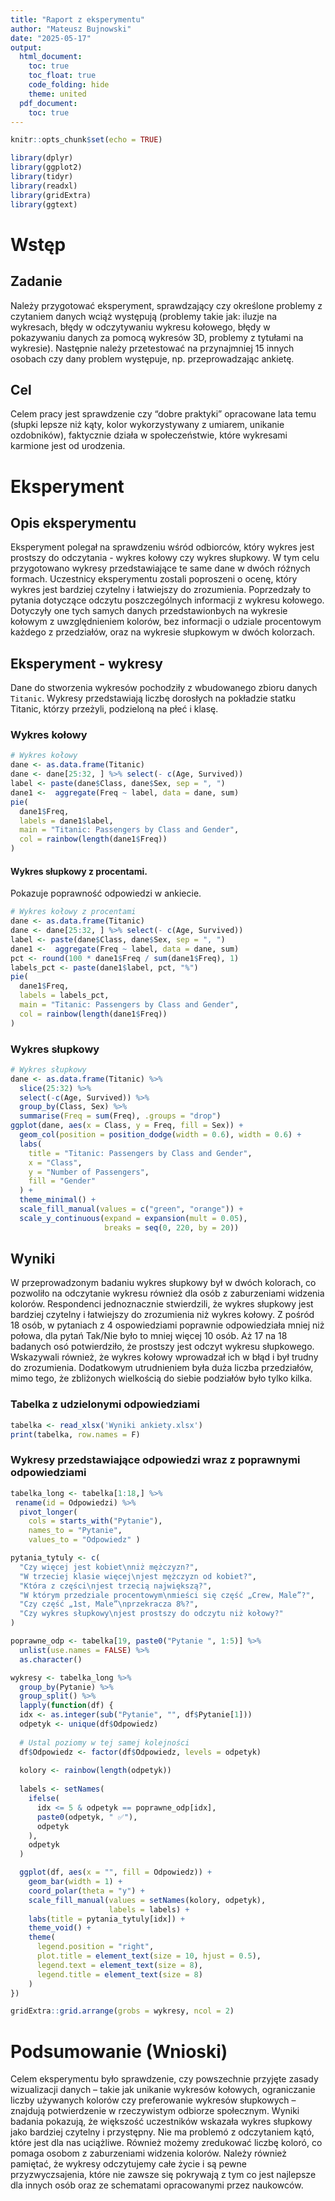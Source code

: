 ---
title: "Raport z eksperymentu"
author: "Mateusz Bujnowski"
date: "2025-05-17"
output:
  html_document:
    toc: true
    toc_float: true
    code_folding: hide
    theme: united
  pdf_document:
    toc: true
---

```{r setup, include=FALSE, message=FALSE}
knitr::opts_chunk$set(echo = TRUE)

library(dplyr)
library(ggplot2)
library(tidyr)
library(readxl)
library(gridExtra)
library(ggtext)

```

# Wstęp

## Zadanie

Należy przygotować eksperyment, sprawdzający czy określone problemy z czytaniem danych wciąż występują (problemy takie jak: iluzje na wykresach, błędy w odczytywaniu wykresu kołowego, błędy w pokazywaniu danych za pomocą wykresów 3D, problemy z tytułami na wykresie). Następnie należy przetestować na przynajmniej 15 innych osobach czy dany problem występuje, np. przeprowadzając ankietę.

## Cel

Celem pracy jest sprawdzenie czy "dobre praktyki" opracowane lata temu (słupki lepsze niż kąty, kolor wykorzystywany z umiarem, unikanie ozdobników), faktycznie działa w społeczeństwie, które wykresami karmione jest od urodzenia.

# Eksperyment

## Opis eksperymentu

Eksperyment polegał na sprawdzeniu wśród odbiorców, który wykres jest prostszy do odczytania - wykres kołowy czy wykres słupkowy. W tym celu przygotowano wykresy przedstawiające te same dane w dwóch różnych formach. Uczestnicy eksperymentu zostali poproszeni o ocenę, który wykres jest bardziej czytelny i łatwiejszy do zrozumienia. Poprzedzały to pytania dotyczące odczytu poszczególnych informacji z wykresu kołowego. Dotyczyły one tych samych danych przedstawionbych na wykresie kołowym z uwzględnieniem kolorów, bez informacji o udziale procentowym każdego z przedziałów, oraz na wykresie słupkowym w dwóch kolorzach.

## Eksperyment - wykresy

Dane do stworzenia wykresów pochodziły z wbudowanego zbioru danych `Titanic`. Wykresy przedstawiają liczbę dorosłych na pokładzie statku Titanic, którzy przeżyli, podzieloną na płeć i klasę.

### Wykres kołowy

```{r}
# Wykres kołowy
dane <- as.data.frame(Titanic) 
dane <- dane[25:32, ] %>% select(- c(Age, Survived))
label <- paste(dane$Class, dane$Sex, sep = ", ")
dane1 <-  aggregate(Freq ~ label, data = dane, sum)
pie(
  dane1$Freq,
  labels = dane1$label,
  main = "Titanic: Passengers by Class and Gender",
  col = rainbow(length(dane1$Freq))
)
```

#### Wykres słupkowy z procentami.

Pokazuje poprawność odpowiedzi w ankiecie.

```{r}
# Wykres kołowy z procentami
dane <- as.data.frame(Titanic) 
dane <- dane[25:32, ] %>% select(- c(Age, Survived))
label <- paste(dane$Class, dane$Sex, sep = ", ")
dane1 <-  aggregate(Freq ~ label, data = dane, sum)
pct <- round(100 * dane1$Freq / sum(dane1$Freq), 1)
labels_pct <- paste(dane1$label, pct, "%")
pie(
  dane1$Freq,
  labels = labels_pct,
  main = "Titanic: Passengers by Class and Gender",
  col = rainbow(length(dane1$Freq))
)
```

### Wykres słupkowy

```{r}
# Wykres słupkowy
dane <- as.data.frame(Titanic) %>%
  slice(25:32) %>%
  select(-c(Age, Survived)) %>%
  group_by(Class, Sex) %>%
  summarise(Freq = sum(Freq), .groups = "drop")
ggplot(dane, aes(x = Class, y = Freq, fill = Sex)) +
  geom_col(position = position_dodge(width = 0.6), width = 0.6) + 
  labs(
    title = "Titanic: Passengers by Class and Gender",
    x = "Class",
    y = "Number of Passengers",
    fill = "Gender"
  ) +
  theme_minimal() +
  scale_fill_manual(values = c("green", "orange")) +
  scale_y_continuous(expand = expansion(mult = 0.05),
                     breaks = seq(0, 220, by = 20))
```

## Wyniki

W przeprowadzonym badaniu wykres słupkowy był w dwóch kolorach, co pozwoliło na odczytanie wykresu również dla osób z zaburzeniami widzenia kolorów. Respondenci jednoznacznie stwierdzili, że wykres słupkowy jest bardziej czytelny i łatwiejszy do zrozumienia niż wykres kołowy. Z pośród 18 osób, w pytaniach z 4 ospowiedziami poprawnie odpowiedziała mniej niż połowa, dla pytań Tak/Nie było to mniej więcej 10 osób. Aż 17 na 18 badanych osó potwierdziło, że prostszy jest odczyt wykresu słupkowego. Wskazywali również, że wykres kołowy wprowadzał ich w błąd i był trudny do zrozumienia. Dodatkowym utrudnieniem była duża liczba przedziałów, mimo tego, że zbliżonych wielkością do siebie podziałów było tylko kilka.

### Tabelka z udzielonymi odpowiedziami
```{r}
tabelka <- read_xlsx('Wyniki ankiety.xlsx')
print(tabelka, row.names = F)

```

### Wykresy przedstawiające odpowiedzi wraz z poprawnymi odpowiedziami
```{r}
tabelka_long <- tabelka[1:18,] %>%
 rename(id = Odpowiedzi) %>%
  pivot_longer(
    cols = starts_with("Pytanie"),
    names_to = "Pytanie",
    values_to = "Odpowiedz" )

pytania_tytuly <- c(
  "Czy więcej jest kobiet\nniż mężczyzn?",
  "W trzeciej klasie więcej\njest mężczyzn od kobiet?",
  "Która z części\njest trzecią największą?",
  "W którym przedziale procentowym\nmieści się część „Crew, Male”?",
  "Czy część „1st, Male”\nprzekracza 8%?",
  "Czy wykres słupkowy\njest prostszy do odczytu niż kołowy?"
)

poprawne_odp <- tabelka[19, paste0("Pytanie ", 1:5)] %>% 
  unlist(use.names = FALSE) %>% 
  as.character()

wykresy <- tabelka_long %>%
  group_by(Pytanie) %>%
  group_split() %>%
  lapply(function(df) {
  idx <- as.integer(sub("Pytanie", "", df$Pytanie[1]))
  odpetyk <- unique(df$Odpowiedz)
  
  # Ustal poziomy w tej samej kolejności
  df$Odpowiedz <- factor(df$Odpowiedz, levels = odpetyk)
  
  kolory <- rainbow(length(odpetyk))
  
  labels <- setNames(
    ifelse(
      idx <= 5 & odpetyk == poprawne_odp[idx],
      paste0(odpetyk, " ✅"),
      odpetyk
    ),
    odpetyk
  )

  ggplot(df, aes(x = "", fill = Odpowiedz)) +
    geom_bar(width = 1) +
    coord_polar(theta = "y") +
    scale_fill_manual(values = setNames(kolory, odpetyk),
                      labels = labels) +
    labs(title = pytania_tytuly[idx]) +
    theme_void() +
    theme(
      legend.position = "right",
      plot.title = element_text(size = 10, hjust = 0.5),
      legend.text = element_text(size = 8),
      legend.title = element_text(size = 8)
    )
})

gridExtra::grid.arrange(grobs = wykresy, ncol = 2)


```

# Podsumowanie (Wnioski)

Celem eksperymentu było sprawdzenie, czy powszechnie przyjęte zasady wizualizacji danych – takie jak unikanie wykresów kołowych, ograniczanie liczby używanych kolorów czy preferowanie wykresów słupkowych – znajdują potwierdzenie w rzeczywistym odbiorze społecznym. Wyniki badania pokazują, że większość uczestników wskazała wykres słupkowy jako bardziej czytelny i przystępny. Nie ma problemó z odczytaniem kątó, które jest dla nas uciążliwe. Również możemy zredukować liczbę koloró, co pomaga osobom z zaburzeniami widzenia kolorów. Należy również pamiętać, że wykresy odczytujemy całe życie i są pewne przyzwyczsajenia, które nie zawsze się pokrywają z tym co jest najlepsze dla innych osób oraz ze schematami opracowanymi przez naukowców.
